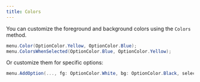 ```yaml
---
title: Colors
---
```


You can customize the foreground and background colors using the `Colors` method.

```csharp
menu.Color(OptionColor.Yellow, OptionColor.Blue);
menu.ColorsWhenSelected(OptionColor.Blue, OptionColor.Yellow);
```

Or customize them for specific options:

```cs
menu.AddOption(..., fg: OptionColor.White, bg: OptionColor.Black, selectedFg: OptionColor.Black, selectedBg: OptionColor.White);
```